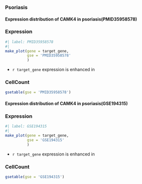 
### Psoriasis {background-color="#7A00E6"}

#### Expression distribution of CAMK4 in psoriasis(PMID35958578) {.smaller}


::: {.panel-tabset}

### Expression

```r
#| label: PMID35958578
#| 
make_plot(gene = target_gene,
          gse = 'PMID35958578'
          )
```


- `r target_gene` expression is enhanced in 


### CellCount

```r
gsetable(gse = 'PMID35958578')
```


:::


#### Expression distribution of CAMK4 in psoriasis(GSE194315) {.smaller}



::: {.panel-tabset}

### Expression

```r
#| label: GSE194315
#| 
make_plot(gene = target_gene,
          gse = 'GSE194315'
          )
```


- `r target_gene` expression is enhanced in 


### CellCount

```r
gsetable(gse = 'GSE194315')
```


:::


